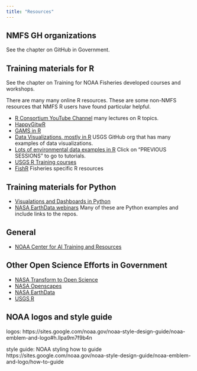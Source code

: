 ```yaml
---
title: "Resources"
---
```


## NMFS GH organizations

  See the chapter on GitHub in Government.
  
## Training materials for R

See the chapter on Training for NOAA Fisheries developed courses and workshops.

There are many many online R resources. These are some non-NMFS resources that NMFS R users have found particular helpful.
  
* [R Consortium YouTube Channel](https://www.youtube.com/channel/UC_R5smHVXRYGhZYDJsnXTwg) many lectures on R topics.
* [HappyGitwR](https://happygitwithr.com/)
* [GAMS in R](https://noamross.github.io/gams-in-r-course)
* [Data Visualizations, mostly in R](https://github.com/USGS-VIZLAB) USGS GitHub org that has many examples of data visualizations.
* [Lots of environmental data examples in R](http://eco-data-science.github.io/) Click on "PREVIOUS SESSIONS" to go to tutorials.
* [USGS R Training courses](https://owi.usgs.gov/R/training-curriculum/intro-curriculum/)
* [FishR](https://fishr-core-team.github.io/fishR/) Fisheries specific R resources

## Training materials for Python

* [Visualations and Dashboards in Python](https://towardsdatascience.com/visualization-and-interactive-dashboard-in-python-c2f2a88b2ba3 )
* [NASA EarthData webinars](https://earthdata.nasa.gov/learn/user-resources/webinars-and-tutorials) Many of these are Python examples and include links to the repos.

## General

* [NOAA Center for AI Training and Resources](https://www.noaa.gov/noaa-center-for-artificial-intelligence/training-and-resources)

<!--
## NOAA specific packages

* [rnoaa](https://docs.ropensci.org/rnoaa/) An R interface to many NOAA data sources: climate data, ocean data, weather data, etc.
* [crawl](https://jmlondon.github.io/crwexampleakbs/analysis.html) An R package that provides analytical tools for estimating the movement paths of animals from telemetry data.
* [uswebr](https://github.com/jmlondon/uswebr) RMarkdown template based on the U.S. Web Design Standards. [Example of output](https://jmlondon.github.io/crwexampleakbs/analysis.html).
-->

## Other Open Science Efforts in Government

* [NASA Transform to Open Science](https://github.com/nasa/Transform-to-Open-Science)
* [NASA Openscapes](nasa-openscapes.github.io)
* [NASA EarthData](https://earthdata.nasa.gov/)
* [USGS R](https://owi.usgs.gov/R/)


## NOAA logos and style guide

logos: https://sites.google.com/noaa.gov/noaa-style-design-guide/noaa-emblem-and-logo#h.llpa9m7f9b4n

style guide: NOAA styling how to guide https://sites.google.com/noaa.gov/noaa-style-design-guide/noaa-emblem-and-logo/how-to-guide
